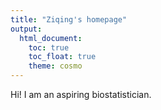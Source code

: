 ```yaml
---
title: "Ziqing's homepage"
output: 
  html_document:
    toc: true
    toc_float: true
    theme: cosmo
---
```


Hi! I am an aspiring biostatistician.



